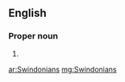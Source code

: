 ==English==

===Proper noun===
{{head|en|plural}}

# {{plural of|Swindonian|lang=en|nocat=1}}

[[ar:Swindonians]]
[[mg:Swindonians]]